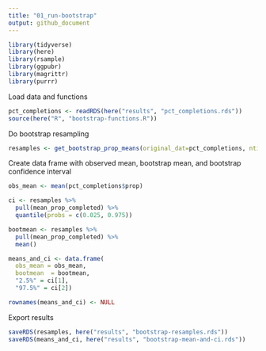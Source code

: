 ```yaml
---
title: "01_run-bootstrap"
output: github_document
---
```


```r
library(tidyverse)
library(here)
library(rsample)
library(ggpubr)
library(magrittr)
library(purrr)
```

Load data and functions

```r
pct_completions <- readRDS(here("results", "pct_completions.rds"))
source(here("R", "bootstrap-functions.R"))
```

Do bootstrap resampling

```r
resamples <- get_bootstrap_prop_means(original_dat=pct_completions, ntimes = 10000)
```

Create data frame with observed mean, bootstrap mean, and bootstrap confidence interval

```r
obs_mean <- mean(pct_completions$prop)

ci <- resamples %>% 
  pull(mean_prop_completed) %>% 
  quantile(probs = c(0.025, 0.975))

bootmean <- resamples %>%
  pull(mean_prop_completed) %>%
  mean()

means_and_ci <- data.frame(
  obs_mean = obs_mean,
  bootmean  = bootmean,
  "2.5%" = ci[1],
  "97.5%" = ci[2])

rownames(means_and_ci) <- NULL
```

Export results

```r
saveRDS(resamples, here("results", "bootstrap-resamples.rds"))
saveRDS(means_and_ci, here("results", "bootstrap-mean-and-ci.rds"))
```
